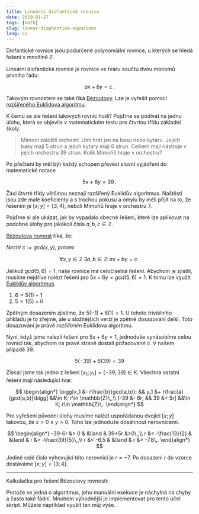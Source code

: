 ```yaml
---
title: Lineární diofantické rovnice
date: 2019-01-27
tags: [math]
slug: linear-diophantine-equations
lang: cs
---
```



Diofantické rovnice jsou <span class="hint" title="mající více neznámých, než rovností">podurčené</span> polynomiální rovnice, u kterých se hledá
řešení v množině $\mathbb{Z}$.

Lineární diofantická rovnice je rovnice ve tvaru součtu dvou monomů prvního řádu:

$$
ax+by=c\,.
$$

Takovým rovnostem se také říká [Bézoutovy](https://cs.wikipedia.org/wiki/B%C3%A9zoutova_rovnost). Lze je vyřešit pomocí [rozšířeného Euklidova algoritmu](https://cs.wikipedia.org/wiki/Roz%C5%A1%C3%AD%C5%99en%C3%BD_Eukleid%C5%AFv_algoritmus).

K čemu se ale řešení takových rovnic hodí? Pojďme se podívat na jednu úlohu,
která se objevila v matematickém testu pro čtvrtou třídu základní školy.

> Mimoni založili orchestr. Umí hrát jen na basu nebo kytaru. Jejich basy mají 5 strun a jejich kytary mají 6 strun. Celkem mají nástroje v jejich orchestru 39 strun. Kolik Mimoňů hraje v orchestru?

Po přečtení by měl být každý schopen převést slovní vyjádření do matematické notace

$$
5x+6y=39\,.
$$

Žáci čtvrté třídy většinou neznají rozšířený Euklidův algoritmus. Naštěstí jsou
zde malé koeficienty a s trochou pokusu a omylu by měli přijít na to, že řešením
je $[x;y]=[3;4]$, neboli Mimoňů hraje v orchestru 7.

Pojďme si ale ukázat, jak by vypadalo obecné řešení, které lze aplikovat na
podobné úlohy pro jakákoli čísla $a, b, c\in \mathbb{Z}$.

[Bézoutova rovnost](https://cs.wikipedia.org/wiki/B%C3%A9zoutova_rovnost) říká,
že:

_Nechť $c:=gcd(x,y)$, potom:_

$$
\forall x,y\in\mathbb{Z}\ \exists a,b\in\mathbb{Z}\colon ax+by=c\,.
$$

Jelikož $gcd(5,6)=1$, naše rovnice má celočíselná řešení. Abychom je zjistili, musíme
nejdříve nalézt řešení pro $5x+6y=gcd(5,6)=1$. K tomu lze využít [Euklidův algoritmus](https://cs.wikipedia.org/wiki/Eukleid%C5%AFv_algoritmus).

1. $6=5(1)+1$
2. $5=1(5)+0$

Zpětným dosazením zjistíme, že
$5(-1)+6(1)=1$. U tohoto triviálního příkladu je to zřejmé, ale u složitějších verzí
je zpětné dosazování delší. Toto dosazování je právě _rozšířením_ Euklidova algoritmu.

Nyní, když jsme nalezli řešení pro $5x+6y=1$, jednoduše vynásobíme celou rovnici tak,
abychom na pravé straně dostali požadované $c$. V našem případě 39.

$$
5(-39)+6(39)=39
$$

Získali jsme tak jedno z řešení $[x_1;y_1]=[-39;39]\in K$. Všechna ostatní řešení mají
následující tvar:

$$
\begin{align*}
\bigg[x_1 &- r\frac{b}{gcd(a,b)}; && y_1 &+ r\frac{a}{gcd(a,b)}\bigg] &&\in K; r\in \mathbb{Z}\,,\\
[-39      &- 6r;                  && 39  &+ 5r]                       &&\in K; r\in \mathbb{Z}\,.
\end{align*}
$$

Pro vyřešení původní úlohy musíme nalézt uspořádanou dvojici $[x;y]$ takovou, že $x>0\wedge y>0$. Toho lze jednoduše dosáhnout nerovnicemi.

$$
\begin{align*}
-39-6r &> 0 & &\land  & 39+5r &>0\,,\\
r &< -\frac{13}{2} & &\land & r &> -\frac{39}{5}\,,\\
r &< -6.5 & &\land & r &> -7.8\,.
\end{align*}
$$

Jediné celé číslo vyhovující této nerovnici je $r=-7$. Po dosazení $r$ do vzorce dostáváme
$[x;y]=[3;4]$.

---

Kalkulačka pro řešení Bézoutovy rovnosti:

<Ldes client:load />

Protože se jedná o algoritmus, jeho manuální exekuce je náchylná na chyby a často také fádní.
Mnohem výhodnější je implementovat pro tento účel skript.
Můžete například využít ten můj výše.

